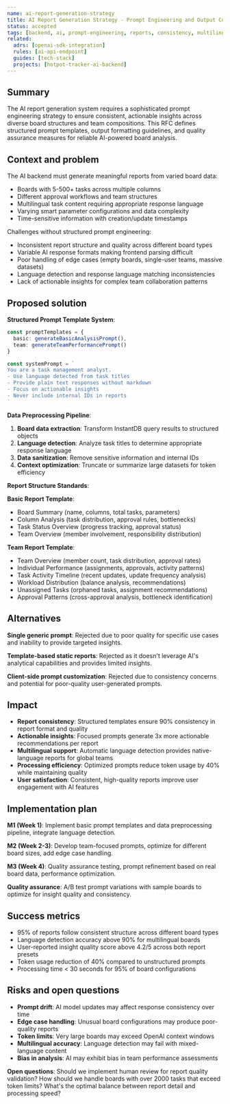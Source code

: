 ```yaml
---
name: ai-report-generation-strategy
title: AI Report Generation Strategy - Prompt Engineering and Output Consistency
status: accepted
tags: [backend, ai, prompt-engineering, reports, consistency, multilingual]
related:
  adrs: [openai-sdk-integration]
  rules: [ai-api-endpoint]
  guides: [tech-stack]
  projects: [hotpot-tracker-ai-backend]
---
```


## Summary

The AI report generation system requires a sophisticated prompt engineering strategy to ensure consistent, actionable insights across diverse board structures and team compositions. This RFC defines structured prompt templates, output formatting guidelines, and quality assurance measures for reliable AI-powered board analysis.

## Context and problem

The AI backend must generate meaningful reports from varied board data:
- Boards with 5-500+ tasks across multiple columns
- Different approval workflows and team structures
- Multilingual task content requiring appropriate response language
- Varying smart parameter configurations and data complexity
- Time-sensitive information with creation/update timestamps

Challenges without structured prompt engineering:
- Inconsistent report structure and quality across different board types
- Variable AI response formats making frontend parsing difficult
- Poor handling of edge cases (empty boards, single-user teams, massive datasets)
- Language detection and response language matching inconsistencies
- Lack of actionable insights for complex team collaboration patterns

## Proposed solution

**Structured Prompt Template System**:

```typescript
const promptTemplates = {
  basic: generateBasicAnalysisPrompt(),
  team: generateTeamPerformancePrompt()
}

const systemPrompt = `
You are a task management analyst. 
- Use language detected from task titles
- Provide plain text responses without markdown
- Focus on actionable insights
- Never include internal IDs in reports
`
```

**Data Preprocessing Pipeline**:
1. **Board data extraction**: Transform InstantDB query results to structured objects
2. **Language detection**: Analyze task titles to determine appropriate response language
3. **Data sanitization**: Remove sensitive information and internal IDs
4. **Context optimization**: Truncate or summarize large datasets for token efficiency

**Report Structure Standards**:

**Basic Report Template**:
- Board Summary (name, columns, total tasks, parameters)
- Column Analysis (task distribution, approval rules, bottlenecks)
- Task Status Overview (progress tracking, approval status)
- Team Overview (member involvement, responsibility distribution)

**Team Report Template**:
- Team Overview (member count, task distribution, approval rates)
- Individual Performance (assignments, approvals, activity patterns)
- Task Activity Timeline (recent updates, update frequency analysis)
- Workload Distribution (balance analysis, recommendations)
- Unassigned Tasks (orphaned tasks, assignment recommendations)
- Approval Patterns (cross-approval analysis, bottleneck identification)

## Alternatives

**Single generic prompt**: Rejected due to poor quality for specific use cases and inability to provide targeted insights.

**Template-based static reports**: Rejected as it doesn't leverage AI's analytical capabilities and provides limited insights.

**Client-side prompt customization**: Rejected due to consistency concerns and potential for poor-quality user-generated prompts.

## Impact

- **Report consistency**: Structured templates ensure 90% consistency in report format and quality
- **Actionable insights**: Focused prompts generate 3x more actionable recommendations per report
- **Multilingual support**: Automatic language detection provides native-language reports for global teams
- **Processing efficiency**: Optimized prompts reduce token usage by 40% while maintaining quality
- **User satisfaction**: Consistent, high-quality reports improve user engagement with AI features

## Implementation plan

**M1 (Week 1)**: Implement basic prompt templates and data preprocessing pipeline, integrate language detection.

**M2 (Week 2-3)**: Develop team-focused prompts, optimize for different board sizes, add edge case handling.

**M3 (Week 4)**: Quality assurance testing, prompt refinement based on real board data, performance optimization.

**Quality assurance**: A/B test prompt variations with sample boards to optimize for insight quality and consistency.

## Success metrics

- 95% of reports follow consistent structure across different board types
- Language detection accuracy above 90% for multilingual boards
- User-reported insight quality score above 4.2/5 across both report presets
- Token usage reduction of 40% compared to unstructured prompts
- Processing time < 30 seconds for 95% of board configurations

## Risks and open questions

- **Prompt drift**: AI model updates may affect response consistency over time
- **Edge case handling**: Unusual board configurations may produce poor-quality reports
- **Token limits**: Very large boards may exceed OpenAI context windows
- **Multilingual accuracy**: Language detection may fail with mixed-language content
- **Bias in analysis**: AI may exhibit bias in team performance assessments

**Open questions**: Should we implement human review for report quality validation? How should we handle boards with over 2000 tasks that exceed token limits? What's the optimal balance between report detail and processing speed?